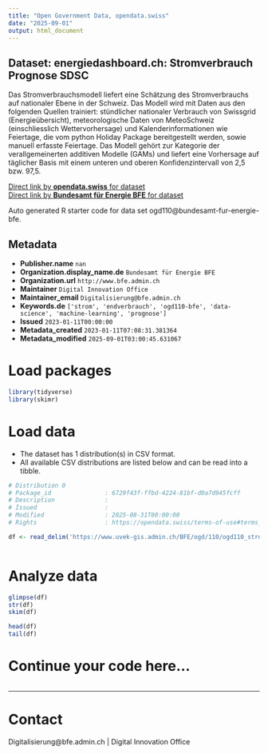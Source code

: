 ```yaml
---
title: "Open Government Data, opendata.swiss"
date: "2025-09-01"
output: html_document
---
```


## Dataset: energiedashboard.ch: Stromverbrauch Prognose SDSC

Das Stromverbrauchsmodell liefert eine Schätzung des Stromverbrauchs auf nationaler Ebene in der Schweiz. Das Modell wird mit Daten aus den folgenden Quellen trainiert: stündlicher nationaler Verbrauch von Swissgrid (Energieübersicht), meteorologische Daten von MeteoSchweiz (einschliesslich Wettervorhersage) und Kalenderinformationen wie Feiertage, die vom python Holiday Package bereitgestellt werden, sowie manuell erfasste Feiertage. Das Modell gehört zur Kategorie der verallgemeinerten additiven Modelle (GAMs) und liefert eine Vorhersage auf täglicher Basis mit einem unteren und oberen Konfidenzintervall von 2,5 bzw. 97,5.

[Direct link by **opendata.swiss** for dataset](https://opendata.swiss/de/dataset/energiedashboard-ch-stromverbrauch-prognose-sdsc)<br>
[Direct link by **Bundesamt für Energie BFE** for dataset]()

Auto generated R starter code for data set ogd110@bundesamt-fur-energie-bfe.

## Metadata

- **Publisher.name** `nan`
- **Organization.display_name.de** `Bundesamt für Energie BFE`
- **Organization.url** `http://www.bfe.admin.ch`
- **Maintainer** `Digital Innovation Office`
- **Maintainer_email** `Digitalisierung@bfe.admin.ch`
- **Keywords.de** `['strom', 'endverbrauch', 'ogd110-bfe', 'data-science', 'machine-learning', 'prognose']`
- **Issued** `2023-01-11T00:00:00`
- **Metadata_created** `2023-01-11T07:08:31.381364`
- **Metadata_modified** `2025-09-01T03:00:45.631067`


# Load packages

```r

library(tidyverse)
library(skimr)

```

# Load data

-   The dataset has 1 distribution(s) in CSV format.
-   All available CSV distributions are listed below and can be read into a tibble.

```r

# Distribution 0
# Package_id               : 6729f43f-ffbd-4224-81bf-d0a7d945fcff
# Description              : 
# Issued                   : 
# Modified                 : 2025-08-31T00:00:00
# Rights                   : https://opendata.swiss/terms-of-use#terms_by

df <- read_delim('https://www.uvek-gis.admin.ch/BFE/ogd/110/ogd110_strom_verbrauch_prognose.csv')



```

# Analyze data

```r

glimpse(df)
str(df)
skim(df)

head(df)
tail(df)

```

# Continue your code here...

```r

```

------------------------------------------------------------------------

# Contact

Digitalisierung@bfe.admin.ch | Digital Innovation Office
